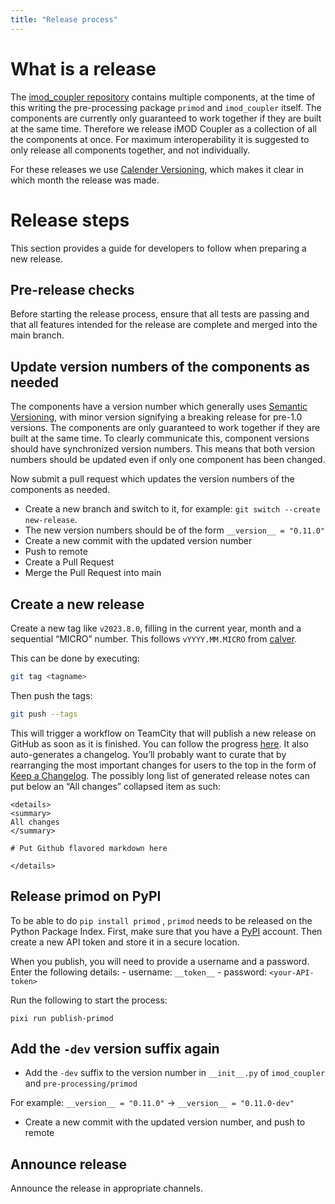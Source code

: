 ```yaml
---
title: "Release process"
---
```


# What is a release

The [imod_coupler repository](https://github.com/Deltares/imod_coupler) contains multiple components, at the time of this writing the pre-processing package `primod` and `imod_coupler` itself.
The components are currently only guaranteed to work together if they are built at the same time.
Therefore we release iMOD Coupler as a collection of all the components at once.
For maximum interoperability it is suggested to only release all components together, and not individually.

For these releases we use [Calender Versioning](https://calver.org/), which makes it clear in which month the release was made.

# Release steps

This section provides a guide for developers to follow when preparing a new release.

## Pre-release checks

Before starting the release process, ensure that all tests are passing and that all features intended for the release are complete and merged into the main branch.

## Update version numbers of the components as needed

The components have a version number which generally uses [Semantic Versioning](https://semver.org/), with minor version signifying a breaking release for pre-1.0 versions. 
The components are only guaranteed to work together if they are built at the same time.
To clearly communicate this, component versions should have synchronized version numbers.
This means that both version numbers should be updated even if only one component has been changed.

Now submit a pull request which updates the version numbers of the components as needed.

- Create a new branch and switch to it, for example: `git switch --create new-release`.
- The new version numbers should be of the form `__version__ = "0.11.0"`
- Create a new commit with the updated version number
- Push to remote
- Create a Pull Request
- Merge the Pull Request into main

## Create a new release

Create a new tag like `v2023.8.0`, filling in the current year, month and a sequential "MICRO" number.
This follows `vYYYY.MM.MICRO` from [calver](https://calver.org/).


This can be done by executing:
```bash
git tag <tagname>
```
Then push the tags:
```bash
git push --tags
```

This will trigger a workflow on TeamCity that will publish a new release on GitHub as soon as it is finished.
You can follow the progress [here](https://dpcbuild.deltares.nl/buildConfiguration/iMOD6_Coupler_MakeGitHubRelease).
It also auto-generates a changelog.
You'll probably want to curate that by rearranging the most important changes for users to the top in the form of [Keep a Changelog](https://keepachangelog.com/en/1.0.0/).
The possibly long list of generated release notes can put below an "All changes" collapsed item as such:

```
<details>
<summary>
All changes
</summary>

# Put Github flavored markdown here

</details>

```

## Release primod on PyPI

To be able to do `pip install primod` , `primod` needs to be released on the Python Package Index.
First, make sure that you have a [PyPI](https://pypi.org/) account.
Then create a new API token and store it in a secure location.

When you publish, you will need to provide a username and a password.
Enter the following details:
- username: `__token__`
- password: `<your-API-token>`

Run the following to start the process:
```
pixi run publish-primod
```


## Add the `-dev` version suffix again

- Add the `-dev` suffix to the version number in `__init__.py` of `imod_coupler` and `pre-processing/primod`

For example: `__version__ = "0.11.0"` -> `__version__ = "0.11.0-dev"`

- Create a new commit with the updated version number,
and push to remote

## Announce release

Announce the release in appropriate channels.

